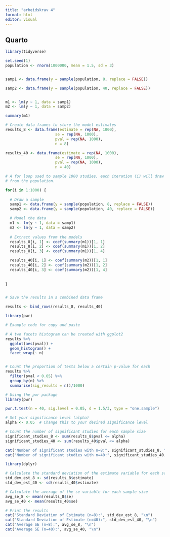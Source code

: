 ```yaml
---
title: "arbeidskrav 4"
format: html
editor: visual
---
```


## Quarto

```r
library(tidyverse)

set.seed(1)
population <- rnorm(1000000, mean = 1.5, sd = 3)


samp1 <- data.frame(y = sample(population, 8, replace = FALSE))

samp2 <- data.frame(y = sample(population, 40, replace = FALSE))


m1 <- lm(y ~ 1, data = samp1)
m2 <- lm(y ~ 1, data = samp2)

summary(m1)
```

```r
# Create data frames to store the model estimates
results_8 <- data.frame(estimate = rep(NA, 1000), 
                      se = rep(NA, 1000), 
                      pval = rep(NA, 1000), 
                      n = 8)  

results_40 <- data.frame(estimate = rep(NA, 1000), 
                      se = rep(NA, 1000), 
                      pval = rep(NA, 1000), 
                      n = 40)

# A for loop used to sample 1000 studies, each iteration (i) will draw a new sample
# from the population. 

for(i in 1:1000) {
  
  # Draw a sample 
  samp1 <- data.frame(y = sample(population, 8, replace = FALSE))
  samp2 <- data.frame(y = sample(population, 40, replace = FALSE))

  # Model the data
  m1 <- lm(y ~ 1, data = samp1)
  m2 <- lm(y ~ 1, data = samp2)
  
  # Extract values from the models
  results_8[i, 1] <- coef(summary(m1))[1, 1]
  results_8[i, 2] <- coef(summary(m1))[1, 2]
  results_8[i, 3] <- coef(summary(m1))[1, 4]

  results_40[i, 1] <- coef(summary(m2))[1, 1]
  results_40[i, 2] <- coef(summary(m2))[1, 2]
  results_40[i, 3] <- coef(summary(m2))[1, 4]
  
  
}


# Save the results in a combined data frame

results <- bind_rows(results_8, results_40)
```

```r
library(pwr)

# Example code for copy and paste

# A two facets histogram can be created with ggplot2
results %>%
  ggplot(aes(pval)) + 
  geom_histogram() +
  facet_wrap(~ n)


# Count the proportion of tests below a certain p-value for each 
results %>%
  filter(pval < 0.05) %>%
  group_by(n) %>%
  summarise(sig_results = n()/1000)

# Using the pwr package
library(pwr)

pwr.t.test(n = 40, sig.level = 0.05, d = 1.5/3, type = "one.sample")
```

```r
# Set your significance level (alpha)
alpha <- 0.05  # Change this to your desired significance level

# Count the number of significant studies for each sample size
significant_studies_8 <- sum(results_8$pval <= alpha)
significant_studies_40 <- sum(results_40$pval <= alpha)

cat("Number of significant studies with n=8:", significant_studies_8, "\n")
cat("Number of significant studies with n=40:", significant_studies_40, "\n")


```

```r
library(dplyr)

# Calculate the standard deviation of the estimate variable for each sample size
std_dev_est_8 <- sd(results_8$estimate)
std_dev_est_40 <- sd(results_40$estimate)

# Calculate the average of the se variable for each sample size
avg_se_8 <- mean(results_8$se)
avg_se_40 <- mean(results_40$se)

# Print the results
cat("Standard Deviation of Estimate (n=8):", std_dev_est_8, "\n")
cat("Standard Deviation of Estimate (n=40):", std_dev_est_40, "\n")
cat("Average SE (n=8):", avg_se_8, "\n")
cat("Average SE (n=40):", avg_se_40, "\n")
```
